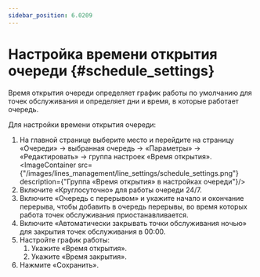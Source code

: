 ```yaml
---
sidebar_position: 6.0209
---
```

# Настройка времени открытия очереди {#schedule_settings}

Время открытия очереди определяет график работы по умолчанию для точек обслуживания и определяет дни и время, в которые работает очередь.

Для настройки времени открытия очереди:
1.  На главной странице выберите место и перейдите на страницу «Очереди» → выбранная очередь → «Параметры» → «Редактировать» → группа настроек «Время открытия».
    <ImageContainer src={"/images/lines_management/line_settings/schedule_settings.png"} description={"Группа «Время открытия» в настройках очереди"}/>
2.  Включите «Круглосуточно» для работы очереди 24/7.
3.  Включите «Очередь с перерывом» и укажите начало и окончание перерыва, чтобы добавить в очередь перерывы, во время которых работа точек обслуживания приостанавливается.
4.  Включите «Автоматически закрывать точки обслуживания ночью» для закрытия точек обслуживания в 00:00.
5.  Настройте график работы:
    1.  Укажите «Время открытия».
    2.  Укажите «Время закрытия».
6.  Нажмите «Сохранить».
